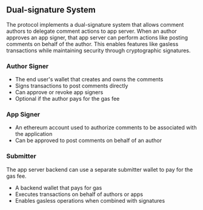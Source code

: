 ## Dual-signature System

The protocol implements a dual-signature system that allows comment authors to delegate comment actions to app server. When an author approves an app signer, that app server can perform actions like posting comments on behalf of the author. This enables features like gasless transactions while maintaining security through cryptographic signatures.

### Author Signer
- The end user's wallet that creates and owns the comments
- Signs transactions to post comments directly
- Can approve or revoke app signers
- Optional if the author pays for the gas fee

### App Signer
- An ethereum account used to authorize comments to be associated with the application
- Can be approved to post comments on behalf of an author

### Submitter

The app server backend can use a separate submitter wallet to pay for the gas fee.

- A backend wallet that pays for gas
- Executes transactions on behalf of authors or apps
- Enables gasless operations when combined with signatures
